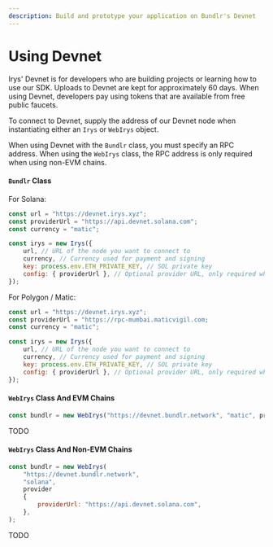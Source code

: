 ```yaml
---
description: Build and prototype your application on Bundlr's Devnet
---
```


# Using Devnet

Irys' Devnet is for developers who are building projects or learning how to use our SDK. Uploads to Devnet are kept for approximately 60 days. When using Devnet, developers pay using tokens that are available from free public faucets.

To connect to Devnet, supply the address of our Devnet node when instantiating either an `Irys` or `WebIrys` object.

When using Devnet with the `Bundlr` class, you must specify an RPC address. When using the `WebIrys` class, the RPC address is only required when using non-EVM chains.

#### `Bundlr` Class

For Solana:

```js
const url = "https://devnet.irys.xyz";
const providerUrl = "https://api.devnet.solana.com";
const currency = "matic";

const irys = new Irys({
	url, // URL of the node you want to connect to
	currency, // Currency used for payment and signing
	key: process.env.ETH_PRIVATE_KEY, // SOL private key
	config: { providerUrl }, // Optional provider URL, only required when using Devnet
});
```

For Polygon / Matic:

```js
const url = "https://devnet.irys.xyz";
const providerUrl = "https://rpc-mumbai.maticvigil.com;
const currency = "matic";

const irys = new Irys({
	url, // URL of the node you want to connect to
	currency, // Currency used for payment and signing
	key: process.env.ETH_PRIVATE_KEY, // SOL private key
	config: { providerUrl }, // Optional provider URL, only required when using Devnet
});
```

#### `WebIrys` Class And EVM Chains

```js
const bundlr = new WebIrys("https://devnet.bundlr.network", "matic", provider);
```

TODO

#### `WebIrys` Class And Non-EVM Chains

```js
const bundlr = new WebIrys(
	"https://devnet.bundlr.network",
	"solana",
	provider
	{
		providerUrl: "https://api.devnet.solana.com",
	},
);
```

TODO
